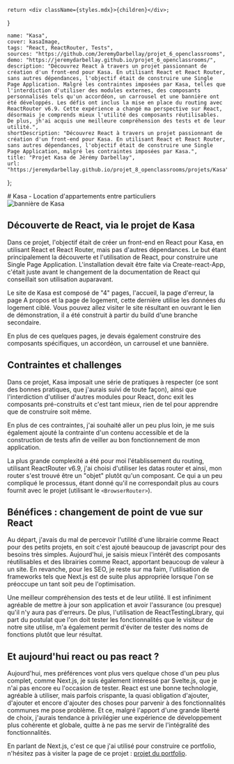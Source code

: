 

    return <div className={styles.mdx}>{children}</div>;
}

    name: "Kasa",
    cover: kasaImage,
    tags: "React, ReactRouter, Tests",
    sources: "https://github.com/JeremyDarbellay/projet_6_openclassrooms",
    demo: "https://jeremydarbellay.github.io/projet_6_openclassrooms/",
    description: "Découvrez React à travers un projet passionnant de création d'un front-end pour Kasa. En utilisant React et React Router, sans autres dépendances, l'objectif était de construire une Single Page Application. Malgré les contraintes imposées par Kasa, telles que l'interdiction d'utiliser des modules externes, des composants personnalisés tels qu'un accordéon, un carrousel et une bannière ont été développés. Les défis ont inclus la mise en place du routing avec ReactRouter v6.9. Cette expérience a changé ma perspective sur React, désormais je comprends mieux l'utilité des composants réutilisables. De plus, jh'ai acquis une meilleure compréhension des tests et de leur utilité.",
    shortDescription: "Découvrez React à travers un projet passionnant de création d'un front-end pour Kasa. En utilisant React et React Router, sans autres dépendances, l'objectif était de construire une Single Page Application, malgré les contraintes imposées par Kasa.",
    title: "Projet Kasa de Jérémy Darbellay",
    url: "https:/jeremydarbellay.github.io/projet_8_openclassrooms/projets/Kasa"
};

<Head>
    <title>Projet Kasa (React) de Jérémy Darbellay </title>
    <meta
        name="description"
        content="Découvrez React à travers un projet passionnant de création d'un front-end pour Kasa. En utilisant React et React Router, sans autres dépendances, l'objectif était de construire une Single Page Application, malgré les contraintes imposées par Kasa."
    />
</Head>
<NextSeo
    title="Projet Kasa de Jérémy Darbellay"
    description="Découvrez React à travers un projet passionnant de création d'un front-end pour Kasa. En utilisant React et React Router, sans autres dépendances, l'objectif était de construire une Single Page Application, malgré les contraintes imposées par Kasa."
    openGraph={{
        url: "https:/jeremydarbellay.github.io/projet_8_openclassrooms/projets/Kasa",
        title: "Projet Kasa de Jérémy Darbellay",
        description:"Découvrez React à travers un projet passionnant de création d'un front-end pour Kasa. En utilisant React et React Router, sans autres dépendances, l'objectif était de construire une Single Page Application, malgré les contraintes imposées par Kasa."
    }}
/>
# Kasa - Location d'appartements entre particuliers

<div className={styles.projectHeader}>
    <Image src={kasaImage} alt="bannière de Kasa" />
    <ProjectInfo meta={meta} />
</div>

## Découverte de React, via le projet de Kasa

Dans ce projet, l'objectif était de créer un front-end en React pour Kasa, en utilisant React et React Router, mais pas d'autres dépendances. Le but étant principalement la découverte et l'utilisation de React, pour construire une Single Page Application.
L'installation devait être faite via Create-react-App, c'était juste avant le changement de la documentation de React qui conseillait son utilisation auparavant.

Le site de Kasa est composé de "4" pages, l'accueil, la page d'erreur, la page A propos et la page de logement, cette dernière utilise les données du logement ciblé. Vous pouvez allez visiter le site résultant en ouvrant le lien de démonstration, il a été construit à partir du build d'une branche secondaire.

En plus de ces quelques pages, je devais également construire des composants spécifiques, un accordéon, un carrousel et une bannière.

## Contraintes et challenges

Dans ce projet, Kasa imposait une série de pratiques à respecter (ce sont des bonnes pratiques, que j'aurais suivi de toute façon), ainsi que l'interdiction d'utiliser d'autres modules pour React, donc exit les composants pré-construits et c'est tant mieux, rien de tel pour apprendre que de construire soit même.

En plus de ces contraintes, j'ai souhaité aller un peu plus loin, je me suis également ajouté la contrainte d'un contenu accessible et de la construction de tests afin de veiller au bon fonctionnement de mon application.

La plus grande complexité a été pour moi l'établissement du routing, utilisant ReactRouter v6.9, j'ai choisi d'utiliser les datas router et ainsi, mon router s'est trouvé être un "objet" plutôt qu'un composant. Ce qui a un peu compliqué le processus, étant donné qu'il ne correspondait plus au cours fournit avec le projet (utilisant le `<BrowserRouter>`).

## Bénéfices : changement de point de vue sur React

Au départ, j'avais du mal de percevoir l'utilité d'une librairie comme React pour des petits projets, en soit c'est ajouté beaucoup de javascript pour des besoins très simples. Aujourd'hui, je saisis mieux l'intérêt des composants réutilisables et des librairies comme React, apportant beaucoup de valeur à un site.
En revanche, pour les SEO, je reste sur ma faim, l'utilisation de frameworks tels que Next.js est de suite plus appropriée lorsque l'on se préoccupe un tant soit peu de l'optimisation.

Une meilleur compréhension des tests et de leur utilité. Il est infiniment agréable de mettre à jour son application et avoir l'assurance (ou presque) qu'il n'y aura pas d'erreurs. De plus, l'utilisation de ReactTestingLibrary, qui part du postulat que l'on doit tester les fonctionnalités que le visiteur de notre site utilise, m'a également permit d'éviter de tester des noms de fonctions plutôt que leur résultat.

## Et aujourd'hui react ou pas react ?

Aujourd'hui, mes préférences vont plus vers quelque chose d'un peu plus complet, comme Next.js, je suis également intéressé par Svelte.js, que je n'ai pas encore eu l'occasion de tester. React est une bonne technologie, agréable à utiliser, mais parfois crispante, la quasi obligation d'ajouter, d'ajouter et encore d'ajouter des choses pour parvenir à des fonctionnalités communes me pose problème. Et ce, malgré l'apport d'une grande liberté de choix, j'aurais tendance à privilégier une expérience de développement plus cohérente et globale, quitte à ne pas me servir de l'intégralité des fonctionnalités.

En parlant de Next.js, c'est ce que j'ai utilisé pour construire ce portfolio, n'hésitez pas à visiter la page de ce projet : [projet du portfolio](/projets/Portfolio).

